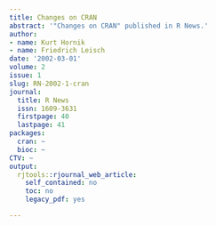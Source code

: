 ```yaml
---
title: Changes on CRAN
abstract: '"Changes on CRAN" published in R News.'
author:
- name: Kurt Hornik
- name: Friedrich Leisch
date: '2002-03-01'
volume: 2
issue: 1
slug: RN-2002-1-cran
journal:
  title: R News
  issn: 1609-3631
  firstpage: 40
  lastpage: 41
packages:
  cran: ~
  bioc: ~
CTV: ~
output:
  rjtools::rjournal_web_article:
    self_contained: no
    toc: no
    legacy_pdf: yes

---
```

